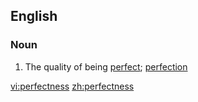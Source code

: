 ==English==

===Noun===
{{en-noun|-}}

# The quality of being [[perfect]]; [[perfection]]

[[vi:perfectness]]
[[zh:perfectness]]
